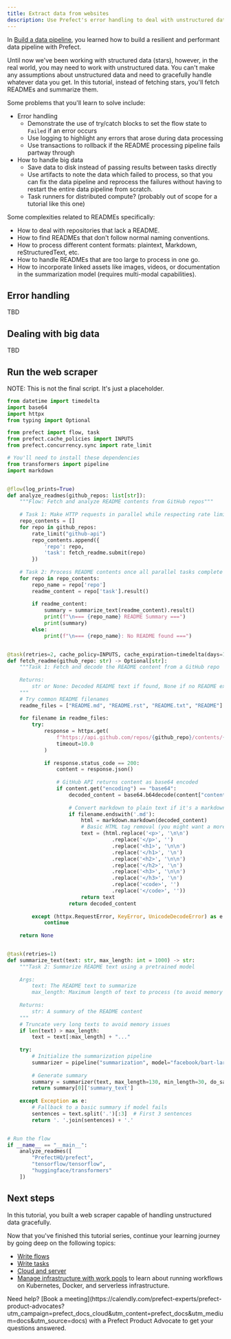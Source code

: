 ```yaml
---
title: Extract data from websites
description: Use Prefect's error handling to deal with unstructured data
---
```


In [Build a data pipeline](/3.0/tutorials/pipelines), you learned how to build a resilient and performant data pipeline with Prefect.

Until now we've been working with structured data (stars), however, in the real world, you may need to work with unstructured data.
You can't make any assumptions about unstructured data and need to gracefully handle whatever data you get.
In this tutorial, instead of fetching stars, you'll fetch READMEs and summarize them.

Some problems that you'll learn to solve include:

- Error handling
    - Demonstrate the use of try/catch blocks to set the flow state to `Failed` if an error occurs
    - Use logging to highlight any errors that arose during data processing
    - Use transactions to rollback if the README processing pipeline fails partway through
- How to handle big data
    - Save data to disk instead of passing results between tasks directly
    - Use artifacts to note the data which failed to process, so that you can fix the data pipeline and reprocess the failures without having to restart the entire data pipeline from scratch.
    - Task runners for distributed compute? (probably out of scope for a tutorial like this one)

Some complexities related to READMEs specifically:

- How to deal with repositories that lack a README.
- How to find READMEs that don't follow normal naming conventions.
- How to process different content formats: plaintext, Markdown, reStructuredText, etc.
- How to handle READMEs that are too large to process in one go.
- How to incorporate linked assets like images, videos, or documentation in the summarization model (requires multi-modal capabilities).

## Error handling

TBD

## Dealing with big data

TBD

## Run the web scraper

NOTE: This is not the final script. It's just a placeholder.

```python my_web_scraper.py
from datetime import timedelta
import base64
import httpx
from typing import Optional

from prefect import flow, task
from prefect.cache_policies import INPUTS
from prefect.concurrency.sync import rate_limit

# You'll need to install these dependencies
from transformers import pipeline
import markdown


@flow(log_prints=True)
def analyze_readmes(github_repos: list[str]):
    """Flow: Fetch and analyze README contents from GitHub repos"""
    
    # Task 1: Make HTTP requests in parallel while respecting rate limits
    repo_contents = []
    for repo in github_repos:
        rate_limit("github-api")
        repo_contents.append({
            'repo': repo,
            'task': fetch_readme.submit(repo)
        })
    
    # Task 2: Process README contents once all parallel tasks complete
    for repo in repo_contents:
        repo_name = repo['repo']
        readme_content = repo['task'].result()
        
        if readme_content:
            summary = summarize_text(readme_content).result()
            print(f"\n=== {repo_name} README Summary ===")
            print(summary)
        else:
            print(f"\n=== {repo_name}: No README found ===")


@task(retries=2, cache_policy=INPUTS, cache_expiration=timedelta(days=1))
def fetch_readme(github_repo: str) -> Optional[str]:
    """Task 1: Fetch and decode the README content from a GitHub repo
    
    Returns:
        str or None: Decoded README text if found, None if no README exists
    """
    # Try common README filenames
    readme_files = ["README.md", "README.rst", "README.txt", "README"]
    
    for filename in readme_files:
        try:
            response = httpx.get(
                f"https://api.github.com/repos/{github_repo}/contents/{filename}",
                timeout=10.0
            )
            
            if response.status_code == 200:
                content = response.json()
                
                # GitHub API returns content as base64 encoded
                if content.get("encoding") == "base64":
                    decoded_content = base64.b64decode(content["content"]).decode('utf-8')
                    
                    # Convert markdown to plain text if it's a markdown file
                    if filename.endswith('.md'):
                        html = markdown.markdown(decoded_content)
                        # Basic HTML tag removal (you might want a more robust solution)
                        text = (html.replace('<p>', '\n\n')
                                  .replace('</p>', '')
                                  .replace('<h1>', '\n\n')
                                  .replace('</h1>', '\n')
                                  .replace('<h2>', '\n\n')
                                  .replace('</h2>', '\n')
                                  .replace('<h3>', '\n\n')
                                  .replace('</h3>', '\n')
                                  .replace('<code>', '')
                                  .replace('</code>', ''))
                        return text
                    return decoded_content
                    
        except (httpx.RequestError, KeyError, UnicodeDecodeError) as e:
            continue
            
    return None


@task(retries=1)
def summarize_text(text: str, max_length: int = 1000) -> str:
    """Task 2: Summarize README text using a pretrained model
    
    Args:
        text: The README text to summarize
        max_length: Maximum length of text to process (to avoid memory issues)
    
    Returns:
        str: A summary of the README content
    """
    # Truncate very long texts to avoid memory issues
    if len(text) > max_length:
        text = text[:max_length] + "..."
    
    try:
        # Initialize the summarization pipeline
        summarizer = pipeline("summarization", model="facebook/bart-large-cnn")
        
        # Generate summary
        summary = summarizer(text, max_length=130, min_length=30, do_sample=False)
        return summary[0]['summary_text']
        
    except Exception as e:
        # Fallback to a basic summary if model fails
        sentences = text.split('.')[:3]  # First 3 sentences
        return '. '.join(sentences) + '.'


# Run the flow
if __name__ == "__main__":
    analyze_readmes([
        "PrefectHQ/prefect",
        "tensorflow/tensorflow",
        "huggingface/transformers"
    ])
```

## Next steps

In this tutorial, you built a web scraper capable of handling unstructured data gracefully.

Now that you've finished this tutorial series, continue your learning journey by going deep on the following topics:

* [Write flows](/3.0/develop/write-flows)
* [Write tasks](/3.0/develop/write-tasks)
* [Cloud and server](/3.0/manage)
* [Manage infrastructure with work pools](/3.0/deploy/infrastructure-concepts/work-pools) to learn about running workflows on Kubernetes, Docker, and serverless infrastructure.

<Tip>
Need help? [Book a meeting](https://calendly.com/prefect-experts/prefect-product-advocates?utm_campaign=prefect_docs_cloud&utm_content=prefect_docs&utm_medium=docs&utm_source=docs) with a Prefect Product Advocate to get your questions answered.
</Tip>
